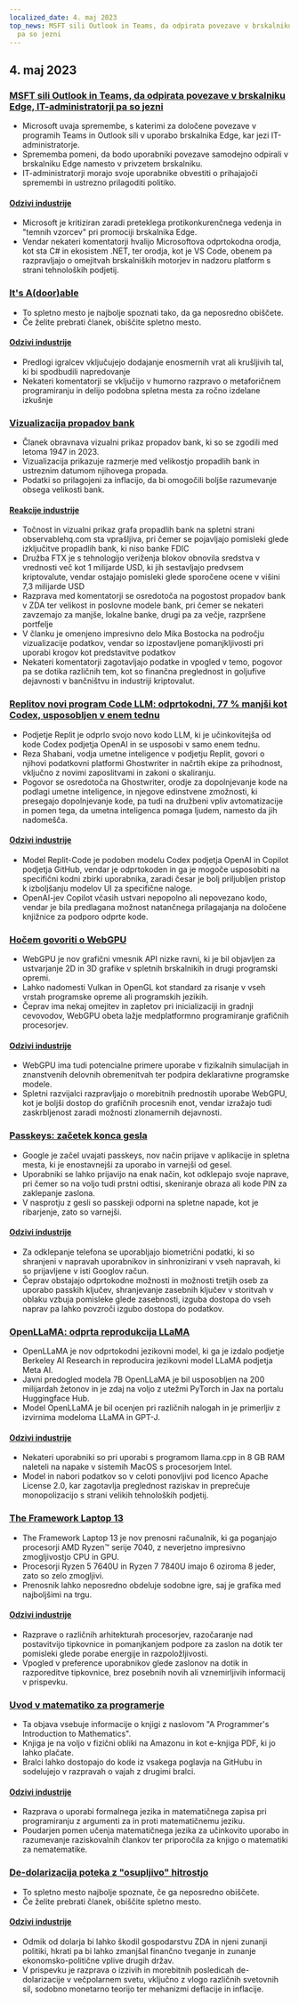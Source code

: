 ```yaml
---
localized_date: 4. maj 2023
top_news: MSFT sili Outlook in Teams, da odpirata povezave v brskalniku Edge, IT-administratorji
  pa so jezni
---
```




<CallToAction />

<Steps>

## 4. maj 2023

### [MSFT sili Outlook in Teams, da odpirata povezave v brskalniku Edge, IT-administratorji pa so jezni](https://www.theverge.com/2023/5/3/23709297/microsoft-edge-force-outlook-teams-web-links-open)

- Microsoft uvaja spremembe, s katerimi za določene povezave v programih Teams in Outlook sili v uporabo brskalnika Edge, kar jezi IT-administratorje.
- Sprememba pomeni, da bodo uporabniki povezave samodejno odpirali v brskalniku Edge namesto v privzetem brskalniku.
- IT-administratorji morajo svoje uporabnike obvestiti o prihajajoči spremembi in ustrezno prilagoditi politiko.

#### [Odzivi industrije](http://news.ycombinator.com/item?id=35800158)

- Microsoft je kritiziran zaradi preteklega protikonkurenčnega vedenja in "temnih vzorcev" pri promociji brskalnika Edge.
- Vendar nekateri komentatorji hvalijo Microsoftova odprtokodna orodja, kot sta C# in ekosistem .NET, ter orodja, kot je VS Code, obenem pa razpravljajo o omejitvah brskalniških motorjev in nadzoru platform s strani tehnoloških podjetij.

### [It's A(door)able](https://ncase.me/door/)

- To spletno mesto je najbolje spoznati tako, da ga neposredno obiščete.
- Če želite prebrati članek, obiščite spletno mesto.

#### [Odzivi industrije](http://news.ycombinator.com/item?id=35800492)

- Predlogi igralcev vključujejo dodajanje enosmernih vrat ali krušljivih tal, ki bi spodbudili napredovanje
- Nekateri komentatorji se vključijo v humorno razpravo o metaforičnem programiranju in delijo podobna spletna mesta za ročno izdelane izkušnje

### [Vizualizacija propadov bank](https://observablehq.com/@mbostock/bank-failures)

- Članek obravnava vizualni prikaz propadov bank, ki so se zgodili med letoma 1947 in 2023.
- Vizualizacija prikazuje razmerje med velikostjo propadlih bank in ustreznim datumom njihovega propada.
- Podatki so prilagojeni za inflacijo, da bi omogočili boljše razumevanje obsega velikosti bank.

#### [Reakcije industrije](http://news.ycombinator.com/item?id=35795975)

- Točnost in vizualni prikaz grafa propadlih bank na spletni strani observablehq.com sta vprašljiva, pri čemer se pojavljajo pomisleki glede izključitve propadlih bank, ki niso banke FDIC
- Družba FTX je s tehnologijo veriženja blokov obnovila sredstva v vrednosti več kot 1 milijarde USD, ki jih sestavljajo predvsem kriptovalute, vendar ostajajo pomisleki glede sporočene ocene v višini 7,3 milijarde USD
- Razprava med komentatorji se osredotoča na pogostost propadov bank v ZDA ter velikost in poslovne modele bank, pri čemer se nekateri zavzemajo za manjše, lokalne banke, drugi pa za večje, razpršene portfelje
- V članku je omenjeno impresivno delo Mika Bostocka na področju vizualizacije podatkov, vendar so izpostavljene pomanjkljivosti pri uporabi krogov kot predstavitve podatkov
- Nekateri komentatorji zagotavljajo podatke in vpogled v temo, pogovor pa se dotika različnih tem, kot so finančna preglednost in goljufive dejavnosti v bančništvu in industriji kriptovalut.

### [Replitov novi program Code LLM: odprtokodni, 77 % manjši kot Codex, usposobljen v enem tednu](https://www.latent.space/p/reza-shabani#details)

- Podjetje Replit je odprlo svojo novo kodo LLM, ki je učinkovitejša od kode Codex podjetja OpenAI in se usposobi v samo enem tednu.
- Reza Shabani, vodja umetne inteligence v podjetju Replit, govori o njihovi podatkovni platformi Ghostwriter in načrtih ekipe za prihodnost, vključno z novimi zaposlitvami in zakoni o skaliranju.
- Pogovor se osredotoča na Ghostwriter, orodje za dopolnjevanje kode na podlagi umetne inteligence, in njegove edinstvene zmožnosti, ki presegajo dopolnjevanje kode, pa tudi na družbeni vpliv avtomatizacije in pomen tega, da umetna inteligenca pomaga ljudem, namesto da jih nadomešča.

#### [Odzivi industrije](http://news.ycombinator.com/item?id=35803435)

- Model Replit-Code je podoben modelu Codex podjetja OpenAI in Copilot podjetja GitHub, vendar je odprtokoden in ga je mogoče usposobiti na specifični kodni zbirki uporabnika, zaradi česar je bolj priljubljen pristop k izboljšanju modelov UI za specifične naloge.
- OpenAI-jev Copilot včasih ustvari nepopolno ali nepovezano kodo, vendar je bila predlagana možnost natančnega prilagajanja na določene knjižnice za podporo odprte kode.

### [Hočem govoriti o WebGPU](https://cohost.org/mcc/post/1406157-i-want-to-talk-about-webgpu)

- WebGPU je nov grafični vmesnik API nizke ravni, ki je bil objavljen za ustvarjanje 2D in 3D grafike v spletnih brskalnikih in drugi programski opremi.
- Lahko nadomesti Vulkan in OpenGL kot standard za risanje v vseh vrstah programske opreme ali programskih jezikih.
- Čeprav ima nekaj omejitev in zapletov pri inicializaciji in gradnji cevovodov, WebGPU obeta lažje medplatformno programiranje grafičnih procesorjev.

#### [Odzivi industrije](http://news.ycombinator.com/item?id=35800988)

- WebGPU ima tudi potencialne primere uporabe v fizikalnih simulacijah in znanstvenih delovnih obremenitvah ter podpira deklarativne programske modele.
- Spletni razvijalci razpravljajo o morebitnih prednostih uporabe WebGPU, kot je boljši dostop do grafičnih procesnih enot, vendar izražajo tudi zaskrbljenost zaradi možnosti zlonamernih dejavnosti.

### [Passkeys: začetek konca gesla](https://blog.google/technology/safety-security/the-beginning-of-the-end-of-the-password/)

- Google je začel uvajati passkeys, nov način prijave v aplikacije in spletna mesta, ki je enostavnejši za uporabo in varnejši od gesel.
- Uporabniki se lahko prijavijo na enak način, kot odklepajo svoje naprave, pri čemer so na voljo tudi prstni odtisi, skeniranje obraza ali kode PIN za zaklepanje zaslona.
- V nasprotju z gesli so passkeji odporni na spletne napade, kot je ribarjenje, zato so varnejši.

#### [Odzivi industrije](http://news.ycombinator.com/item?id=35801392)

- Za odklepanje telefona se uporabljajo biometrični podatki, ki so shranjeni v napravah uporabnikov in sinhronizirani v vseh napravah, ki so prijavljene v isti Googlov račun.
- Čeprav obstajajo odprtokodne možnosti in možnosti tretjih oseb za uporabo passkih ključev, shranjevanje zasebnih ključev v storitvah v oblaku vzbuja pomisleke glede zasebnosti, izguba dostopa do vseh naprav pa lahko povzroči izgubo dostopa do podatkov.

### [OpenLLaMA: odprta reprodukcija LLaMA](https://github.com/openlm-research/open_llama)

- OpenLLaMA je nov odprtokodni jezikovni model, ki ga je izdalo podjetje Berkeley AI Research in reproducira jezikovni model LLaMA podjetja Meta AI.
- Javni predogled modela 7B OpenLLaMA je bil usposobljen na 200 milijardah žetonov in je zdaj na voljo z utežmi PyTorch in Jax na portalu Huggingface Hub.
- Model OpenLLaMA je bil ocenjen pri različnih nalogah in je primerljiv z izvirnima modeloma LLaMA in GPT-J.

#### [Odzivi industrije](http://news.ycombinator.com/item?id=35798888)

- Nekateri uporabniki so pri uporabi s programom llama.cpp in 8 GB RAM naleteli na napake v sistemih MacOS s procesorjem Intel.
- Model in nabori podatkov so v celoti ponovljivi pod licenco Apache License 2.0, kar zagotavlja preglednost raziskav in preprečuje monopolizacijo s strani velikih tehnoloških podjetij.

### [The Framework Laptop 13](https://frame.work/blog/announcing-the-framework-laptop-13-powered-by-amd-ryzen)

- The Framework Laptop 13 je nov prenosni računalnik, ki ga poganjajo procesorji AMD Ryzen™ serije 7040, z neverjetno impresivno zmogljivostjo CPU in GPU.
- Procesorji Ryzen 5 7640U in Ryzen 7 7840U imajo 6 oziroma 8 jeder, zato so zelo zmogljivi.
- Prenosnik lahko neposredno obdeluje sodobne igre, saj je grafika med najboljšimi na trgu.

#### [Odzivi industrije](http://news.ycombinator.com/item?id=35802210)

- Razprave o različnih arhitekturah procesorjev, razočaranje nad postavitvijo tipkovnice in pomanjkanjem podpore za zaslon na dotik ter pomisleki glede porabe energije in razpoložljivosti.
- Vpogled v preference uporabnikov glede zaslonov na dotik in razporeditve tipkovnice, brez posebnih novih ali vznemirljivih informacij v prispevku.

### [Uvod v matematiko za programerje](https://pimbook.org)

- Ta objava vsebuje informacije o knjigi z naslovom "A Programmer's Introduction to Mathematics".
- Knjiga je na voljo v fizični obliki na Amazonu in kot e-knjiga PDF, ki jo lahko plačate.
- Bralci lahko dostopajo do kode iz vsakega poglavja na GitHubu in sodelujejo v razpravah o vajah z drugimi bralci.

#### [Odzivi industrije](http://news.ycombinator.com/item?id=35800136)

- Razprava o uporabi formalnega jezika in matematičnega zapisa pri programiranju z argumenti za in proti matematičnemu jeziku.
- Poudarjen pomen učenja matematičnega jezika za učinkovito uporabo in razumevanje raziskovalnih člankov ter priporočila za knjigo o matematiki za nematematike.

### [De-dolarizacija poteka z "osupljivo" hitrostjo](https://www.bloomberg.com/news/articles/2023-04-18/de-dollarization-is-happening-at-a-stunning-pace-jen-says)

- To spletno mesto najbolje spoznate, če ga neposredno obiščete.
- Če želite prebrati članek, obiščite spletno mesto.

#### [Odzivi industrije](http://news.ycombinator.com/item?id=35796915)

- Odmik od dolarja bi lahko škodil gospodarstvu ZDA in njeni zunanji politiki, hkrati pa bi lahko zmanjšal finančno tveganje in zunanje ekonomsko-politične vplive drugih držav.
- V prispevku je razprava o izzivih in morebitnih posledicah de-dolarizacije v večpolarnem svetu, vključno z vlogo različnih svetovnih sil, sodobno monetarno teorijo ter mehanizmi deflacije in inflacije.

</Steps>

